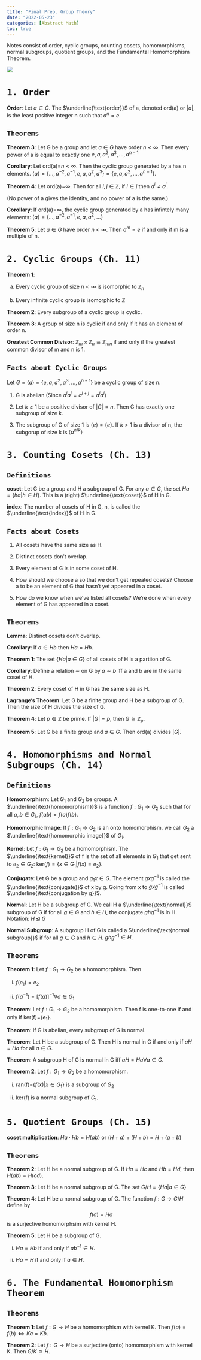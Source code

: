 ```yaml
---
title: "Final Prep. Group Theory"
date: "2022-05-23"
categories: [Abstract Math]
toc: true
---
```


Notes consist of order, cyclic groups, counting cosets, homomorphisms, normal subgroups, quotient groups, and the Fundamental Homomorphism Theorem. 

![](../../00_img/normal-subgroups.jpeg)

# `1. Order`

**Order**: Let $a\in G$. The $\underline{\text{order}}$ of a, denoted ord(a) or $|a|$, is the least positive integer n such that $a^n=e$. 

## `Theorems`

**Theorem 3**: Let G be a group and let $a\in G$ have order $n<\infty$. Then every power of a is equal to exactly one $e,a,a^2,a^3,...,a^{n-1}$

**Corollary**: Let ord(a)=$n<\infty$. Then the cyclic group generated by a has n elements. $\langle a\rangle=\{...,a^{-2},a^{-1},e,a,a^2,a^3\}=\{e,a,a^2,...,a^{n-1}\}$. 

**Theorem 4**: Let ord(a)=$\infty$. Then for all $i,j\in\mathbb{Z}$, if $i\in j$ then $a^i\ne a^j$. 

(No power of a gives the identity, and no power of a is the same.)

**Corollary**: If ord(a)=$\infty$, the cyclic group generated by a has infintely many elements: $\langle a\rangle =\{...,a^{-2},a^{-1},e,a,a^{2},...\}$

**Theorem 5**: Let $a\in G$ have order $n<\infty$. Then $a^m=e$ if and only if m is a multiple of n. 

# `2. Cyclic Groups (Ch. 11)`

**Theorem 1**: 

a. Every cyclic group of size $n<\infty$ is isomorphic to $\mathbb{Z}_n$

b. Every infinite cyclic group is isomorphic to $\mathbb{Z}$

**Theorem 2**: Every subgroup of a cyclic group is cyclic. 

**Theorem 3**: A group of size n is cyclic if and only if it has an element of order n. 

**Greatest Common Divisor**: $\mathbb{Z}_m\times\mathbb{Z}_n\cong \mathbb{Z}_{mn}$ if and only if the greatest common divisor of m and n is 1.

## `Facts about Cyclic Groups`

Let $G=\langle a\rangle=\{e,a,a^2,a^3,...,a^{n-1}\}$ be a cyclic group of size n. 

1. G is abelian (Since $a^ia^j=a^{i+j}=a^{j}a^{i}$)

2. Let $k\geq 1$ be a positive divisor of $|G|=n$. Then G has exactly one subgroup of size k. 

3. The subgroup of G of size 1 is $\langle e\rangle =\{e\}$. If $k>1$ is a divisor of n, the subgorup of size k is $\langle a^{n/k}\rangle$

# `3. Counting Cosets (Ch. 13)`

## `Definitions`

**coset**: Let G be a group and H a subgroup of G. For any $a\in G$, the set $Ha=\{ha|h\in H\}.$ This is a (right) $\underline{\text{coset}}$ of H in G. 

**index**: The number of cosets of H in G, n, is called the $\underline{\text{index}}$ of H in G. 

## `Facts about Cosets`

1. All cosets have the same size as H. 

2. Distinct cosets don't overlap. 

3. Every element of G is in some coset of H. 

4. How should we choose a so that we don't get repeated cosets? Choose a to be an element of G that hasn't yet appeared in a coset. 

5. How do we know when we've listed all cosets? We're done when every element of G has appeared in a coset.

## `Theorems`

**Lemma**: Distinct cosets don't overlap. 

**Corollary**: If $a\in Hb$ then $Ha=Hb$.

**Theorem 1**: The set $\{Ha|a\in G\}$ of all cosets of H is a partiion of G. 

**Corollary**: Define a relation $\sim$ on G by $a\sim b$ iff a and b are in the same coset of H. 

**Theorem 2**: Every coset of H in G has the same size as H. 

**Lagrange's Theorem**: Let G be a finite group and H be a subgroup of G. Then the size of H divides the size of G. 

**Theorem 4**: Let $p\in\mathbb{Z}$ be prime. If $|G|=p$, then $G\cong\mathbb{Z}_p$. 

**Theorem 5**: Let G be a finite group and $a\in G$. Then ord(a) divides $|G|$.

# `4. Homomorphisms and Normal Subgroups (Ch. 14)`

## `Definitions`

**Homomorphism**: Let $G_1$ and $G_2$ be groups. A $\underline{\text{homomorphism}}$ is a function $f:G_1\rightarrow G_2$ such that for all $a,b\in G_1$, $f(ab)=f(a)f(b)$.

**Homomorphic Image**: If $f:G_1\rightarrow G_2$ is an onto homomorphism, we call $G_2$ a $\underline{\text{homomorphic image}}$ of $G_1$. 

**Kernel**: Let $f:G_1\rightarrow G_2$ be a homomorphism. The $\underline{\text{kernel}}$ of f is the set of all elements in $G_1$ that get sent to $e_2\in G_2$: $\text{ker}(f)=\{x\in G_1|f(x)=e_2\}.$

**Conjugate**: Let G be a group and $g_1x\in G$. The element $gxg^{-1}$ is called the $\underline{\text{conjugate}}$ of x by g. Going from x to $gxg^{-1}$ is called $\underline{\text{conjugation by g}}$.

**Normal**: Let H be a subgroup of G. We call H a $\underline{\text{normal}}$ subgroup of G if for all $g\in G$ and $h\in H$, the conjugate $ghg^{-1}$ is in H. Notation: $H \unlhd G$

**Normal Subgroup**: A subgroup H of G is called a $\underline{\text{normal subgroup}}$ if for all $g\in G$ and $h\in H$. $ghg^{-1}\in H$.

## `Theorems`

**Theorem 1**: Let $f:G_1\rightarrow G_2$ be a homomorphism. Then 

(i) $f(e_1)=e_2$

(ii) $f(a^{-1})=[f(a)]^{-1}\forall a\in G_1$

**Theorem**: Let $f:G_1\rightarrow G_2$ be a homomorphism. Then f is one-to-one if and only if ker(f)=$\{e_1\}$.

**Theorem**: If G is abelian, every subgroup of G is normal. 

**Theorem**: Let H be a subgroup of G. Then H is normal in G if and only if $aH=Ha$ for all $a\in G$. 

**Theorem**: A subgroup H of G is normal in G iff $aH=Ha\forall a\in G$. 

**Theorem 2**: Let $f:G_1\rightarrow G_2$ be a homomorphism. 

(i) ran(f)=$\{f(x)|x\in G_1\}$ is a subgroup of $G_2$

(ii) ker(f) is a normal subgroup of $G_1$.

# `5. Quotient Groups (Ch. 15)`

**coset multiplication**: $Ha\cdot Hb=H(ab)$ or $(H+a)+(H+b)=H+(a+b)$

## `Theorems`

**Theorem 2**: Let H be a normal subgroup of G. If $Ha=Hc$ and $Hb=Hd$, then $H(ab)=H(cd)$.

**Theorem 3**: Let H be a normal subgroup of G. The set $G/H=\{Ha|a\in G\}$

**Theorem 4**: Let H be a normal subgroup of G. The function $f:G\rightarrow G/H$ define by $$f(a)=Ha$$ is a surjective homomorphsim with kernel H.

**Theorem 5**: Let H be a subgroup of G. 

(i) $Ha=Hb$ if and only if $ab^{-1}\in H$.

(ii) $Ha=H$ if and only if $a\in H$. 

# `6. The Fundamental Homomorphism Theorem`

## `Theorems`

**Theorem 1**: Let $f:G\rightarrow H$ be a homomorphism with kernel K. Then $f(a)=f(b) \Leftrightarrow Ka=Kb$.

**Theorem 2**: Let $f:G\rightarrow H$ be a surjective (onto) homomorphism with kernel K. Then $G/K\cong H$.

